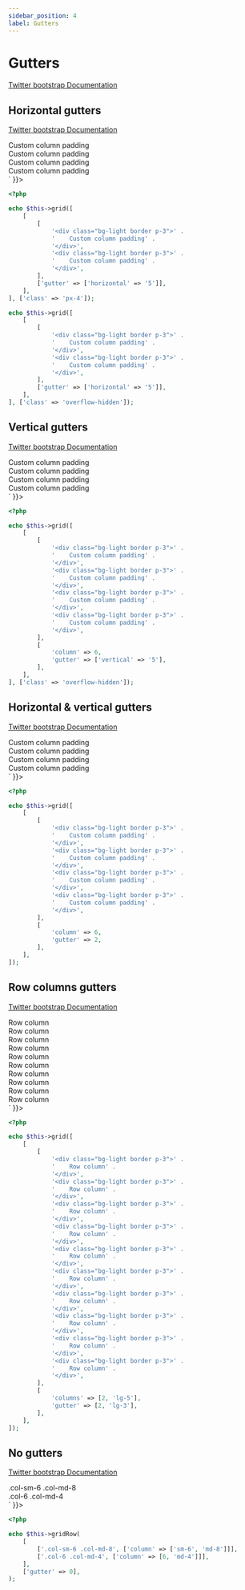 ```yaml
---
sidebar_position: 4
label: Gutters
---
```



# Gutters

[Twitter bootstrap Documentation](https://getbootstrap.com/docs/5.3/layout/gutters/)

## Horizontal gutters

[Twitter bootstrap Documentation](https://getbootstrap.com/docs/5.3/layout/gutters/#horizontal-gutters)

<Tabs>
<TabItem value="result" label="Result" default>
  <HtmlCode bootstrapVersion="5.3">
      <div dangerouslySetInnerHTML={{ __html: `<div class="container px-4">
    <div class="gx-5 row">
        <div class="col">
            <div class="bg-light border p-3">
                Custom column padding
            </div>
        </div>
        <div class="col">
            <div class="bg-light border p-3">
                Custom column padding
            </div>
        </div>
    </div>
</div>
<div class="container overflow-hidden">
    <div class="gx-5 row">
        <div class="col">
            <div class="bg-light border p-3">
                Custom column padding
            </div>
        </div>
        <div class="col">
            <div class="bg-light border p-3">
                Custom column padding
            </div>
        </div>
    </div>
</div>` }}></div>
  </HtmlCode>
</TabItem>
<TabItem value="source" label="Source">

```php
<?php

echo $this->grid([
    [
        [
            '<div class="bg-light border p-3">' .
            '    Custom column padding' .
            '</div>',
            '<div class="bg-light border p-3">' .
            '    Custom column padding' .
            '</div>',
        ],
        ['gutter' => ['horizontal' => '5']],
    ],
], ['class' => 'px-4']);

echo $this->grid([
    [
        [
            '<div class="bg-light border p-3">' .
            '    Custom column padding' .
            '</div>',
            '<div class="bg-light border p-3">' .
            '    Custom column padding' .
            '</div>',
        ],
        ['gutter' => ['horizontal' => '5']],
    ],
], ['class' => 'overflow-hidden']);
```

</TabItem>
</Tabs>

## Vertical gutters

[Twitter bootstrap Documentation](https://getbootstrap.com/docs/5.3/layout/gutters/#vertical-gutters)

<Tabs>
<TabItem value="result" label="Result" default>
  <HtmlCode bootstrapVersion="5.3">
      <div dangerouslySetInnerHTML={{ __html: `<div class="container overflow-hidden">
    <div class="gy-5 row">
        <div class="col-6">
            <div class="bg-light border p-3">
                Custom column padding
            </div>
        </div>
        <div class="col-6">
            <div class="bg-light border p-3">
                Custom column padding
            </div>
        </div>
        <div class="col-6">
            <div class="bg-light border p-3">
                Custom column padding
            </div>
        </div>
        <div class="col-6">
            <div class="bg-light border p-3">
                Custom column padding
            </div>
        </div>
    </div>
</div>` }}></div>
  </HtmlCode>
</TabItem>
<TabItem value="source" label="Source">

```php
<?php

echo $this->grid([
    [
        [
            '<div class="bg-light border p-3">' .
            '    Custom column padding' .
            '</div>',
            '<div class="bg-light border p-3">' .
            '    Custom column padding' .
            '</div>',
            '<div class="bg-light border p-3">' .
            '    Custom column padding' .
            '</div>',
            '<div class="bg-light border p-3">' .
            '    Custom column padding' .
            '</div>',
        ],
        [
            'column' => 6,
            'gutter' => ['vertical' => '5'],
        ],
    ],
], ['class' => 'overflow-hidden']);
```

</TabItem>
</Tabs>

## Horizontal & vertical gutters

[Twitter bootstrap Documentation](https://getbootstrap.com/docs/5.3/layout/gutters/#horizontal--vertical-gutters)

<Tabs>
<TabItem value="result" label="Result" default>
  <HtmlCode bootstrapVersion="5.3">
      <div dangerouslySetInnerHTML={{ __html: `<div class="container">
    <div class="g-2 row">
        <div class="col-6">
            <div class="bg-light border p-3">
                Custom column padding
            </div>
        </div>
        <div class="col-6">
            <div class="bg-light border p-3">
                Custom column padding
            </div>
        </div>
        <div class="col-6">
            <div class="bg-light border p-3">
                Custom column padding
            </div>
        </div>
        <div class="col-6">
            <div class="bg-light border p-3">
                Custom column padding
            </div>
        </div>
    </div>
</div>` }}></div>
  </HtmlCode>
</TabItem>
<TabItem value="source" label="Source">

```php
<?php

echo $this->grid([
    [
        [
            '<div class="bg-light border p-3">' .
            '    Custom column padding' .
            '</div>',
            '<div class="bg-light border p-3">' .
            '    Custom column padding' .
            '</div>',
            '<div class="bg-light border p-3">' .
            '    Custom column padding' .
            '</div>',
            '<div class="bg-light border p-3">' .
            '    Custom column padding' .
            '</div>',
        ],
        [
            'column' => 6,
            'gutter' => 2,
        ],
    ],
]);
```

</TabItem>
</Tabs>

## Row columns gutters

[Twitter bootstrap Documentation](https://getbootstrap.com/docs/5.3/layout/gutters/#row-columns-gutters)

<Tabs>
<TabItem value="result" label="Result" default>
  <HtmlCode bootstrapVersion="5.3">
      <div dangerouslySetInnerHTML={{ __html: `<div class="container">
    <div class="g-2 g-lg-3 row row-cols-2 row-cols-lg-5">
        <div class="col">
            <div class="bg-light border p-3">
                Row column
            </div>
        </div>
        <div class="col">
            <div class="bg-light border p-3">
                Row column
            </div>
        </div>
        <div class="col">
            <div class="bg-light border p-3">
                Row column
            </div>
        </div>
        <div class="col">
            <div class="bg-light border p-3">
                Row column
            </div>
        </div>
        <div class="col">
            <div class="bg-light border p-3">
                Row column
            </div>
        </div>
        <div class="col">
            <div class="bg-light border p-3">
                Row column
            </div>
        </div>
        <div class="col">
            <div class="bg-light border p-3">
                Row column
            </div>
        </div>
        <div class="col">
            <div class="bg-light border p-3">
                Row column
            </div>
        </div>
        <div class="col">
            <div class="bg-light border p-3">
                Row column
            </div>
        </div>
        <div class="col">
            <div class="bg-light border p-3">
                Row column
            </div>
        </div>
    </div>
</div>` }}></div>
  </HtmlCode>
</TabItem>
<TabItem value="source" label="Source">

```php
<?php

echo $this->grid([
    [
        [
            '<div class="bg-light border p-3">' .
            '    Row column' .
            '</div>',
            '<div class="bg-light border p-3">' .
            '    Row column' .
            '</div>',
            '<div class="bg-light border p-3">' .
            '    Row column' .
            '</div>',
            '<div class="bg-light border p-3">' .
            '    Row column' .
            '</div>',
            '<div class="bg-light border p-3">' .
            '    Row column' .
            '</div>',
            '<div class="bg-light border p-3">' .
            '    Row column' .
            '</div>',
            '<div class="bg-light border p-3">' .
            '    Row column' .
            '</div>',
            '<div class="bg-light border p-3">' .
            '    Row column' .
            '</div>',
            '<div class="bg-light border p-3">' .
            '    Row column' .
            '</div>',
            '<div class="bg-light border p-3">' .
            '    Row column' .
            '</div>',
        ],
        [
            'columns' => [2, 'lg-5'],
            'gutter' => [2, 'lg-3'],
        ],
    ],
]);
```

</TabItem>
</Tabs>

## No gutters

[Twitter bootstrap Documentation](https://getbootstrap.com/docs/5.3/layout/gutters/#no-gutters)

<Tabs>
<TabItem value="result" label="Result" default>
  <HtmlCode bootstrapVersion="5.3">
      <div dangerouslySetInnerHTML={{ __html: `<div class="g-0 row">
    <div class="col-md-8 col-sm-6">
        .col-sm-6 .col-md-8
    </div>
    <div class="col-6 col-md-4">
        .col-6 .col-md-4
    </div>
</div>` }}></div>
  </HtmlCode>
</TabItem>
<TabItem value="source" label="Source">

```php
<?php

echo $this->gridRow(
    [
        ['.col-sm-6 .col-md-8', ['column' => ['sm-6', 'md-8']]],
        ['.col-6 .col-md-4', ['column' => [6, 'md-4']]],
    ],
    ['gutter' => 0],
);
```

</TabItem>
</Tabs>

